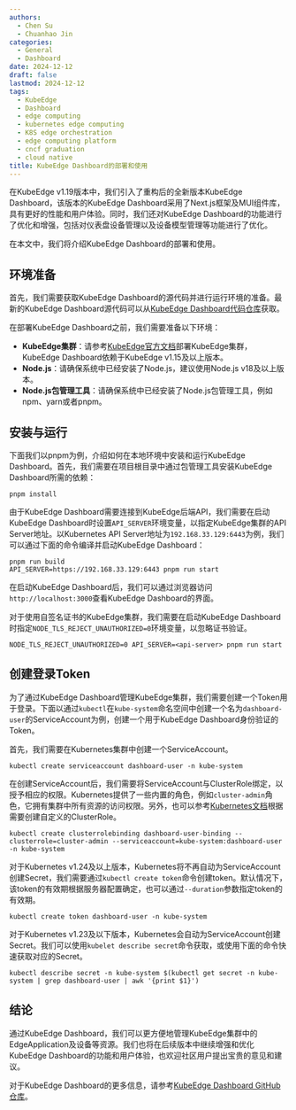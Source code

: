 ```yaml
---
authors:
  - Chen Su
  - Chuanhao Jin
categories:
  - General
  - Dashboard
date: 2024-12-12
draft: false
lastmod: 2024-12-12
tags:
  - KubeEdge
  - Dashboard
  - edge computing
  - kubernetes edge computing
  - K8S edge orchestration
  - edge computing platform
  - cncf graduation
  - cloud native
title: KubeEdge Dashboard的部署和使用
---
```


在KubeEdge v1.19版本中，我们引入了重构后的全新版本KubeEdge Dashboard，该版本的KubeEdge Dashboard采用了Next.js框架及MUI组件库，具有更好的性能和用户体验。同时，我们还对KubeEdge Dashboard的功能进行了优化和增强，包括对仪表盘设备管理以及设备模型管理等功能进行了优化。

在本文中，我们将介绍KubeEdge Dashboard的部署和使用。

## 环境准备

首先，我们需要获取KubeEdge Dashboard的源代码并进行运行环境的准备。最新的KubeEdge Dashboard源代码可以从[KubeEdge Dashboard代码仓库](https://github.com/kubeedge/dashboard)获取。

在部署KubeEdge Dashboard之前，我们需要准备以下环境：

- **KubeEdge集群**：请参考[KubeEdge官方文档](https://release-1-19.docs.kubeedge.io/docs/category/setup)部署KubeEdge集群，KubeEdge Dashboard依赖于KubeEdge v1.15及以上版本。
- **Node.js**：请确保系统中已经安装了Node.js，建议使用Node.js v18及以上版本。
- **Node.js包管理工具**：请确保系统中已经安装了Node.js包管理工具，例如npm、yarn或者pnpm。

## 安装与运行

下面我们以pnpm为例，介绍如何在本地环境中安装和运行KubeEdge Dashboard。首先，我们需要在项目根目录中通过包管理工具安装KubeEdge Dashboard所需的依赖：

```shell
pnpm install
```

由于KubeEdge Dashboard需要连接到KubeEdge后端API，我们需要在启动KubeEdge Dashboard时设置`API_SERVER`环境变量，以指定KubeEdge集群的API Server地址。以Kubernetes API Server地址为`192.168.33.129:6443`为例，我们可以通过下面的命令编译并启动KubeEdge Dashboard：

```shell
pnpm run build
API_SERVER=https://192.168.33.129:6443 pnpm run start
```

在启动KubeEdge Dashboard后，我们可以通过浏览器访问`http://localhost:3000`查看KubeEdge Dashboard的界面。

对于使用自签名证书的KubeEdge集群，我们需要在启动KubeEdge Dashboard时指定`NODE_TLS_REJECT_UNAUTHORIZED=0`环境变量，以忽略证书验证。

```shell
NODE_TLS_REJECT_UNAUTHORIZED=0 API_SERVER=<api-server> pnpm run start
```

## 创建登录Token

为了通过KubeEdge Dashboard管理KubeEdge集群，我们需要创建一个Token用于登录。下面以通过`kubectl`在`kube-system`命名空间中创建一个名为`dashboard-user`的ServiceAccount为例，创建一个用于KubeEdge Dashboard身份验证的Token。

首先，我们需要在Kubernetes集群中创建一个ServiceAccount。

```shell
kubectl create serviceaccount dashboard-user -n kube-system
```

在创建ServiceAccount后，我们需要将ServiceAccount与ClusterRole绑定，以授予相应的权限。Kubernetes提供了一些内置的角色，例如`cluster-admin`角色，它拥有集群中所有资源的访问权限。另外，也可以参考[Kubernetes文档](https://kubernetes.io/docs/reference/access-authn-authz/rbac/)根据需要创建自定义的ClusterRole。

```shell
kubectl create clusterrolebinding dashboard-user-binding --clusterrole=cluster-admin --serviceaccount=kube-system:dashboard-user -n kube-system
```

对于Kubernetes v1.24及以上版本，Kubernetes将不再自动为ServiceAccount创建Secret，我们需要通过`kubectl create token`命令创建token。默认情况下，该token的有效期根据服务器配置确定，也可以通过`--duration`参数指定token的有效期。

```shell
kubectl create token dashboard-user -n kube-system
```

对于Kubernetes v1.23及以下版本，Kubernetes会自动为ServiceAccount创建Secret。我们可以使用`kubelet describe secret`命令获取，或使用下面的命令快速获取对应的Secret。

```shell
kubectl describe secret -n kube-system $(kubectl get secret -n kube-system | grep dashboard-user | awk '{print $1}')
```

## 结论

通过KubeEdge Dashboard，我们可以更方便地管理KubeEdge集群中的EdgeApplication及设备等资源。我们也将在后续版本中继续增强和优化KubeEdge Dashboard的功能和用户体验，也欢迎社区用户提出宝贵的意见和建议。

对于KubeEdge Dashboard的更多信息，请参考[KubeEdge Dashboard GitHub仓库](https://github.com/kubeedge/dashboard)。
